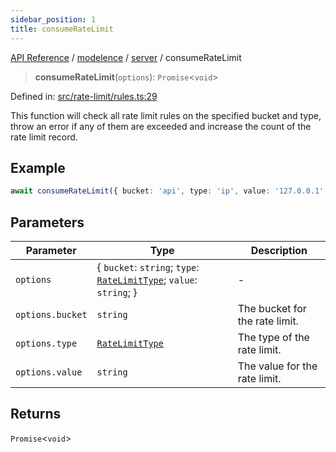 ```yaml
---
sidebar_position: 1
title: consumeRateLimit
---
```


[API Reference](/api-reference/modelence/server/functions/../../../index) / [modelence](/api-reference/modelence/server/functions/../../index) / [server](/api-reference/modelence/server/functions/../index) / consumeRateLimit

> **consumeRateLimit**(`options`): `Promise`\<`void`\>

Defined in: [src/rate-limit/rules.ts:29](https://github.com/modelence/modelence/blob/31e02954f33b7dc9960466525dcc47f7ee867e45/packages/modelence/src/rate-limit/rules.ts#L29)

This function will check all rate limit rules on the specified bucket and type,
throw an error if any of them are exceeded and increase the count of the rate limit record.

## Example

```ts
await consumeRateLimit({ bucket: 'api', type: 'ip', value: '127.0.0.1' });
```

## Parameters

| Parameter | Type | Description |
| ------ | ------ | ------ |
| `options` | \{ `bucket`: `string`; `type`: [`RateLimitType`](/api-reference/modelence/server/functions/../type-aliases/RateLimitType); `value`: `string`; \} | - |
| `options.bucket` | `string` | The bucket for the rate limit. |
| `options.type` | [`RateLimitType`](/api-reference/modelence/server/functions/../type-aliases/RateLimitType) | The type of the rate limit. |
| `options.value` | `string` | The value for the rate limit. |

## Returns

`Promise`\<`void`\>
